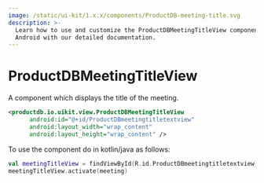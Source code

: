 ```yaml
---
image: /static/ui-kit/1.x.x/components/ProductDB-meeting-title.svg
description: >-
  Learn how to use and customize the ProductDBMeetingTitleView component in ProductDB's
  Android with our detailed documentation.
---
```


# ProductDBMeetingTitleView

A component which displays the title of the meeting.

```xml
<productdb.io.uikit.view.ProductDBMeetingTitleView
      android:id="@+id/ProductDBmeetingtitletextview"
      android:layout_width="wrap_content"
      android:layout_height="wrap_content" />
```

To use the component do in kotlin/java as follows:

```kotlin
val meetingTitleView = findViewById(R.id.ProductDBmeetingtitletextview)
meetingTitleView.activate(meeting)
```

<head>
  <title>Android ProductDBMeetingTitleView</title>
</head>
